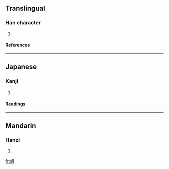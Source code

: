 ==Translingual==
===Han character===
{{Han char|rn=46|rad=山|as=11|sn=14|four=2071<sub>5</sub>|canj=山卜竹一 (UYHM), 山卜大一 (UYKM)}}
# {{defn|Han|sort=山11}}
====References====
{{Han ref|kx=0318.070|dkj=08389|dj=0618.290|hdz=10795.070|uh=5D7C|ud=23932|bh=E1AE|bd=57774}}
----
==Japanese==
===Kanji===
{{ja-kanji|grade=|rs=山11}}
# {{defn|Japanese}} 
====Readings====
{{ja-readings|on=[[さん]] (san), [[せん]] (sen)|kun=}}
----
==Mandarin==
===Hanzi===
{{cmn-hanzi|pin=[[chǎn]] ([[chan3]])|wg=ch'an<sup>3</sup>}}
# {{defn|Mandarin}}

[[fr:嵼]]